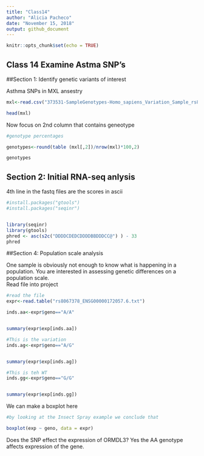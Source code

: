 ```yaml
---
title: "Class14"
author: "Alicia Pacheco"
date: "November 15, 2018"
output: github_document
---
```


```r
knitr::opts_chunk$set(echo = TRUE)
```

## Class 14 Examine Astma SNP's 

##Section 1: Identify genetic variants of interest

Asthma SNPs in MXL ansestry
```r

mxl<-read.csv("373531-SampleGenotypes-Homo_sapiens_Variation_Sample_rs8067378.csv")

head(mxl)
```

Now focus on 2nd column that contains geneotype

```r

#genotype percentages

genotypes<-round(table (mxl[,2])/nrow(mxl)*100,2)

genotypes

```


## Section 2: Initial RNA-seq anlysis  

4th line in the fastq files are the scores in ascii
```r

#install.packages("gtools")
#install.packages("seqinr")


library(seqinr)
library(gtools) 
phred <- asc(s2c("DDDDCDEDCDDDDBBDDDCC@") ) - 33
phred 

```


##Section 4: Population scale analysis 

One sample is obviously not enough to know what is happening in a population. You are
interested in assessing genetic differences on a population scale.  
Read file into project  


```r
#read the file 
expr<-read.table("rs8067378_ENSG00000172057.6.txt")

inds.aa<-expr$geno=="A/A"


summary(expr$exp[inds.aa])
```

```r
#This is the variation 
inds.ag<-expr$geno=="A/G"


summary(expr$exp[inds.ag])
```
```r
#This is teh WT
inds.gg<-expr$geno=="G/G"


summary(expr$exp[inds.gg])
```
We can make a boxplot here

```r
#by looking at the Insect Spray example we conclude that

boxplot(exp ~ geno, data = expr)

```

Does the SNP effect the expression of ORMDL3?  Yes the AA genotype affects expression of the gene.  
